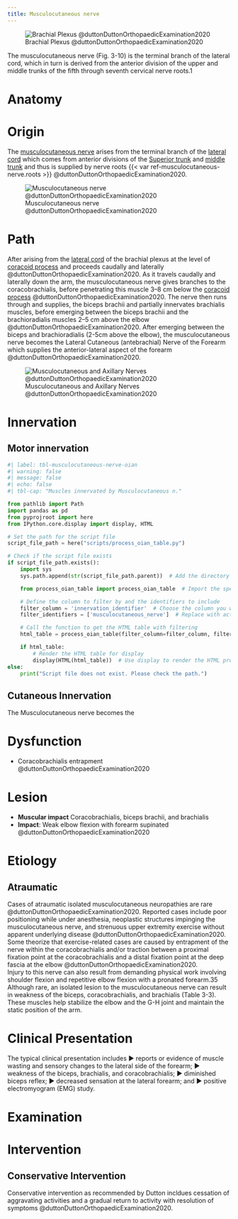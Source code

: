 ```yaml
---
title: Musculocutaneous nerve
---
```


![Brachial Plexus @duttonDuttonOrthopaedicExamination2020](/The Archive/Anatomy/Nerves/Upper extremity nerves/images/fig3.9 Brachial Plexus Dutton.png)

The musculocutaneous nerve (Fig. 3-10) is the terminal branch of the lateral cord, which in turn is derived from the anterior division of the upper and middle trunks of the fifth through seventh cervical nerve roots.1

# Anatomy

# Origin {#origin}

The [musculocutaneous nerve]({{< var ref-musculocutaneous-nerve.path >}}) arises from the terminal branch of the [lateral cord]({{< var ref-brachial-plexus.lateral-cord >}}) which comes from anterior divisions of the [Superior trunk]({{< var ref-brachial-plexus.superior-trunk >}}) and [middle trunk]({{< var ref-brachial-plexus.middle-trunk >}}) and thus is supplied by nerve roots {{< var ref-musculocutaneous-nerve.roots >}} @duttonDuttonOrthopaedicExamination2020.

![Musculocutaneous nerve @duttonDuttonOrthopaedicExamination2020](/The Archive/Anatomy/Nerves/Upper extremity nerves/images/Dutton fig3.10 The musculocutaneous (C5–6) nerve.png)

# Path

After arising from the [lateral cord]({{< var ref-brachial-plexus.lateral-cord >}}) of the brachial plexus at the level of [coracoid process]({{< var ref-scapula-bone.coracoid-process >}}) and proceeds caudally and laterally @duttonDuttonOrthopaedicExamination2020. 
As it travels caudally and laterally down the arm, the musculocutaneous nerve gives branches to the coracobrachialis, before penetrating this muscle 3–8 cm below the [coracoid process]({{< var ref-scapula-bone.coracoid-process >}}) @duttonDuttonOrthopaedicExamination2020.
The nerve then runs through and supplies, the biceps brachii and partially innervates brachialis muscles, before emerging between the biceps brachii and the brachioradialis muscles 2–5 cm above the elbow @duttonDuttonOrthopaedicExamination2020. 
After emerging between the biceps and brachioradialis (2-5cm above the elbow), the musculocutaneous nerve becomes the Lateral Cutaneous (antebrachial) Nerve of the Forearm which supplies the anterior-lateral aspect of the forearm @duttonDuttonOrthopaedicExamination2020.

![Musculocutaneous and Axillary Nerves @duttonDuttonOrthopaedicExamination2020](/The Archive/Anatomy/Nerves/Upper extremity nerves/images/Dutton fig3.11 Musculocutaneous and axillary nerves.png)

# Innervation {#innervation}
## Motor innervation

```python
#| label: tbl-musculocutaneous-nerve-oian
#| warning: false
#| message: false
#| echo: false
#| tbl-cap: "Muscles innervated by Musculocutaneous n."

from pathlib import Path
import pandas as pd
from pyprojroot import here
from IPython.core.display import display, HTML

# Set the path for the script file
script_file_path = here("scripts/process_oian_table.py")

# Check if the script file exists
if script_file_path.exists():
    import sys
    sys.path.append(str(script_file_path.parent))  # Add the directory of the script to the system path

    from process_oian_table import process_oian_table  # Import the specific function

    # Define the column to filter by and the identifiers to include
    filter_column = 'innervation_identifier'  # Choose the column you want to filter by
    filter_identifiers = ['musculocutaneous_nerve']  # Replace with actual identifiers you want to include

    # Call the function to get the HTML table with filtering
    html_table = process_oian_table(filter_column=filter_column, filter_identifiers=filter_identifiers)

    if html_table:
        # Render the HTML table for display
        display(HTML(html_table))  # Use display to render the HTML properly
else:
    print("Script file does not exist. Please check the path.")

```

## Cutaneous Innervation

The Musculocutaneous nerve becomes the



# Dysfunction

- Coracobrachialis entrapment @duttonDuttonOrthopaedicExamination2020

# Lesion

- **Muscular impact** Coracobrachialis, biceps brachii, and brachialis
- **Impact**: Weak elbow flexion with forearm supinated @duttonDuttonOrthopaedicExamination2020

# Etiology

## Atraumatic

Cases of atraumatic isolated musculocutaneous neuropathies are rare @duttonDuttonOrthopaedicExamination2020. 
Reported cases include poor positioning while under anesthesia, neoplastic structures impinging the musculocutaneous nerve, and strenuous upper extremity exercise without apparent underlying disease @duttonDuttonOrthopaedicExamination2020.
Some theorize that exercise-related cases are caused by entrapment of the nerve within the coracobrachialis and/or traction between a proximal fixation point at the coracobrachialis and a distal fixation point at the deep fascia at the elbow @duttonDuttonOrthopaedicExamination2020.\
Injury to this nerve can also result from demanding physical work involving shoulder flexion and repetitive elbow flexion with a pronated forearm.35 Although rare, an isolated lesion to the musculocutaneous nerve can result in weakness of the biceps, coracobrachialis, and brachialis (Table 3-3). These muscles help stabilize the elbow and the G-H joint and maintain the static position of the arm.



# Clinical Presentation

The typical clinical presentation includes ▶ reports or evidence of muscle wasting and sensory changes to the lateral side of the forearm; ▶ weakness of the biceps, brachialis, and coracobrachialis; ▶ diminished biceps reflex; ▶ decreased sensation at the lateral forearm; and ▶ positive electromyogram (EMG) study.

# Examination


# Intervention

## Conservative Intervention

Conservative intervention as recommended by Dutton incldues cessation of aggravating activities and a gradual return to activity with resolution of symptoms @duttonDuttonOrthopaedicExamination2020.